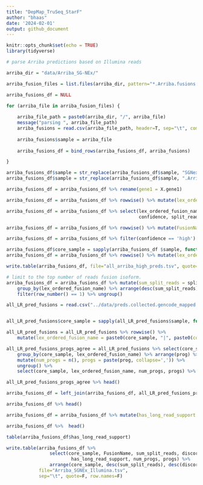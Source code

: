 ```yaml
---
title: "DepMap_TruSeq_StarF"
author: "bhaas"
date: '2024-02-01'
output: github_document
---
```


```r
knitr::opts_chunk$set(echo = TRUE)
library(tidyverse)
```


```r

# parse Arriba predictions based on Illumina reads

arriba_dir = "data/Arriba_SG-NEx/"

arriba_fusion_files = list.files(arriba_dir, pattern="*.Arriba.fusions.tsv.gz")

arriba_fusions_df = NULL

for (arriba_file in arriba_fusion_files) {
    
    arriba_file_path = paste0(arriba_dir, "/", arriba_file)
    message("parsing ", arriba_file_path)
    arriba_fusions = read.csv(arriba_file_path, header=T, sep="\t", com='')
    
    arriba_fusions$sample = arriba_file
    
    arriba_fusions_df = bind_rows(arriba_fusions_df, arriba_fusions)

}


```



```r


arriba_fusions_df$sample = str_replace(arriba_fusions_df$sample, "SGNex_", "")
arriba_fusions_df$sample = str_replace(arriba_fusions_df$sample, ".Arriba.fusions.tsv.gz", "")

arriba_fusions_df = arriba_fusions_df %>% rename(gene1 = X.gene1)

arriba_fusions_df = arriba_fusions_df %>% rowwise() %>% mutate(lex_ordered_fusion_name = paste0(sample, "|", paste0(collapse="--", sort(c(gene1, gene2)))))

arriba_fusions_df = arriba_fusions_df %>% select(lex_ordered_fusion_name, sample, gene1, gene2, 
                                                 confidence, split_reads1, split_reads2, discordant_mates)

arriba_fusions_df = arriba_fusions_df %>% rowwise() %>% mutate(FusionName = paste0(collapse="--", c(gene1, gene2) ) )

arriba_fusions_df = arriba_fusions_df %>% filter(confidence == 'high')

arriba_fusions_df$core_sample = sapply(arriba_fusions_df $sample, function(x) { str_split(x, "_")[[1]]}[1])
arriba_fusions_df = arriba_fusions_df %>% rowwise() %>% mutate(lex_ordered_fusion_name = paste0(core_sample, "|", paste0(collapse="--", sort(c(gene1, gene2)))))

write.table(arriba_fusions_df, file="all_arriba_high_preds.tsv", quote=F, sep="\t", row.names=F)


```



```r

# limit to the top number of reads fusion isoform.
arriba_fusions_df = arriba_fusions_df %>% mutate(sum_split_reads = split_reads1 + split_reads2) %>%
    group_by(lex_ordered_fusion_name) %>% arrange(desc(sum_split_reads), desc(discordant_mates)) %>%
    filter(row_number() == 1) %>% ungroup()

```



```r

all_LR_pred_fusions = read.csv("../data/preds.collected.gencode_mapped.wAnnot.filt.proxy_assignments.FUZZY_RESTRICTED.gz", header=T, sep="\t")


all_LR_pred_fusions$core_sample = sapply(all_LR_pred_fusions$sample, function(x) { str_split(x, "_")[[1]]}[2])

all_LR_pred_fusions = all_LR_pred_fusions %>% rowwise() %>% 
    mutate(lex_ordered_fusion_name = paste0(core_sample, "|", paste0(collapse="--", sort(str_split(fusion, "--")[[1]]))))

```


```r

all_LR_pred_fusions_progs_agree = all_LR_pred_fusions %>% select(core_sample, lex_ordered_fusion_name, prog) %>% unique() %>%
    group_by(core_sample, lex_ordered_fusion_name) %>% arrange(prog) %>%
    mutate(num_progs = n(), progs = paste(prog, collapse=',')) %>%
    ungroup() %>%
    select(core_sample, lex_ordered_fusion_name, num_progs, progs) %>% unique()

all_LR_pred_fusions_progs_agree %>% head()

```




```r


arriba_fusions_df = left_join(arriba_fusions_df, all_LR_pred_fusions_progs_agree, by=c('core_sample', 'lex_ordered_fusion_name') )

arriba_fusions_df %>% head()

```

```r

arriba_fusions_df = arriba_fusions_df %>% mutate(has_long_read_support = (! is.na(progs)) )

arriba_fusions_df %>%  head()

```


```r

table(arriba_fusions_df$has_long_read_support)

```


```r

write.table(arriba_fusions_df %>% 
                select(core_sample, FusionName, sum_split_reads, discordant_mates, lex_ordered_fusion_name,
                        has_long_read_support, num_progs, progs) %>%
                arrange(core_sample, desc(sum_split_reads), desc(discordant_mates)),
            file="Arriba_SGNEx_Illumina.tsv",
            sep="\t", quote=F, row.names=F)


```




